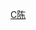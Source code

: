 {{Navbox
| name  = 陈云家系
| title = 陈云家系
| state = collapsed
| list1 =
<center>
{{familytree/start | style=font-size: 90%;}}

{{familytree|||||||||||||||CUU|y|YRM|||CUU=[[陈云]]|YRM=[[于若木]]}}
{{familytree||,|-|-|-|v|-|-|-|v|-|-|-|v|-|-|-|(||||||}}
{{familytree|CWL||CWH||CWA||CFF||CYY|y|SYL|CWL=[[陈伟力]]|CWH=[[陈伟华]]|CWA=[[陈伟兰]]|CFF=[[陈方]]|CYY=[[陈元]]|SYL=[[孙玉黎]]}}
{{familytree||||||||||||||||||,|-|^|-|.||}}
{{familytree|||||||||||||||||CXD||CXX|CXD=[[陈晓丹]]|CXX=[[陈小欣]]}}

{{familytree/end}}

|below =

}}</center>
<noinclude>

[[Category:中国家族模板|C陈]]

</noinclude>